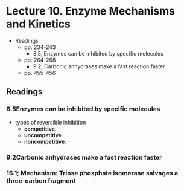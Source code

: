 # Lecture 10. Enzyme Mechanisms and Kinetics

- Readings
  - pp. 234-243
    - 8.5, Enzymes can be inhibited by specific molecules
  - pp. 264-268
    - 9.2, Carbonic anhydrases make a fast reaction faster
  - pp. 455-456

## Readings

### 8.5<SPACE/>Enzymes can be inhibited by specific molecules
- types of reversible inhibition
  - **competitive**.
  - **uncompetitive**.
  - **noncompetitive**.

### 9.2<SPACE/>Carbonic anhydrases make a fast reaction faster

### 16.1; Mechanism: Triose phosphate isomerase salvages a three-carbon fragment